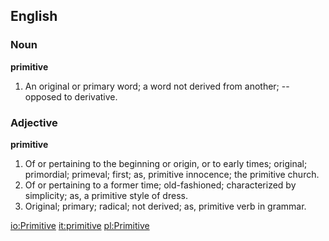 ==English==

===Noun===

'''primitive'''

#An original or primary word; a word not derived from another; -- opposed to derivative.

===Adjective===

'''primitive'''

#Of or pertaining to the beginning or origin, or to early times; original; primordial; primeval; first; as, primitive innocence; the primitive church.
#Of or pertaining to a former time; old-fashioned; characterized by simplicity; as, a primitive style of dress.
#Original; primary; radical; not derived; as, primitive verb in grammar.

[[io:Primitive]]
[[it:primitive]]
[[pl:Primitive]]